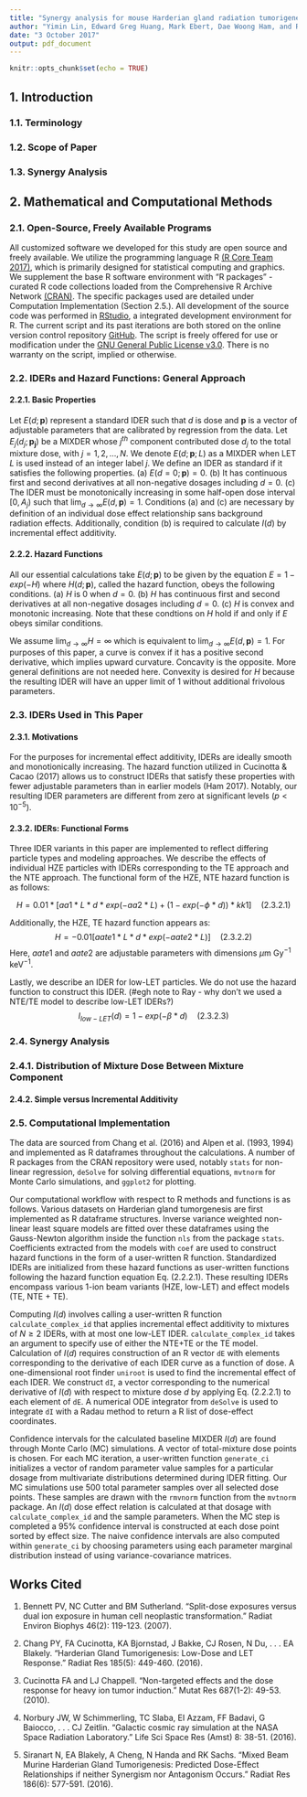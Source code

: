 ```yaml
---
title: "Synergy analysis for mouse Harderian gland radiation tumorigenesis induced by mixed beams whose individual components are simulated galactic cosmic rays"
author: "Yimin Lin, Edward Greg Huang, Mark Ebert, Dae Woong Ham, and Rainer K. Sachs"
date: "3 October 2017"
output: pdf_document
---
```


```r
knitr::opts_chunk$set(echo = TRUE)
```

## 1. Introduction

### 1.1. Terminology

### 1.2. Scope of Paper 

### 1.3. Synergy Analysis

## 2. Mathematical and Computational Methods

### 2.1. Open-Source, Freely Available Programs
All customized software we developed for this study are open source and freely available. We utilize the programming language R [(R Core Team 2017)](https://www.r-project.org/), which is primarily designed for statistical computing and graphics. We supplement the base R software environment with "R packages" - curated R code collections loaded from the Comprehensive R Archive Network [(CRAN)](https://cran.r-project.org/). The specific packages used are detailed under Computation Implementation (Section 2.5.). All development of the source code was performed in [RStudio](https://www.rstudio.com/), a integrated development environment for R. The current script and its past iterations are both stored on the online version control repository [GitHub](https://github.com/eghuang/NASAmouseHG). The script is freely offered for use or modification under the [GNU General Public License v3.0](https://github.com/eghuang/NASAmouseHG/blob/master/LICENSE). There is no warranty on the script, implied or otherwise.

### 2.2. IDERs and Hazard Functions: General Approach 

#### 2.2.1. Basic Properties

Let $E(d; \textbf{p})$ represent a standard IDER such that $d$ is dose and $\textbf{p}$ is a vector of adjustable parameters that are calibrated by regression from the data. Let $E_j(d_j; \mathbf{p_j})$ be a MIXDER whose $j^{th}$ component contributed dose $d_j$ to the total mixture dose, with $j = 1, 2, \dots, N$. We denote $E(d; \textbf{p}; L)$ as a MIXDER when LET $L$ is used instead of an integer label $j$. We define an IDER as standard if it satisfies the following properties. (a) $E(d = 0; \textbf{p}) = 0$. (b) It has continuous first and second derivatives at all non-negative dosages including $d = 0$. (c) The IDER must be monotonically increasing in some half-open dose interval $[0, A_j)$ such that $\lim_{d \to \infty} E(d, \textbf{p}) = 1$. Conditions (a) and (c) are necessary by definition of an individual dose effect relationship sans background radiation effects. Additionally, condition (b) is required to calculate $I(d)$ by incremental effect additivity. 

#### 2.2.2. Hazard Functions

All our essential calculations take $E(d; \textbf{p})$ to be given by the equation $E = 1 - exp(-H)$ where $H(d; \textbf{p})$, called the hazard function, obeys the following conditions. (a) $H$ is 0 when $d = 0$. (b) $H$ has continuous first and second derivatives at all non-negative dosages including $d = 0$. (c) $H$ is convex and monotonic increasing. Note that these condtions on $H$ hold if and only if $E$ obeys similar conditions. 

We assume $\lim_{d \to \infty} H  = \infty$ which is equivalent to $\lim_{d \to \infty} E(d, \textbf{p}) = 1$. For purposes of this paper, a curve is convex if it has a positive second derivative, which implies upward curvature. Concavity is the opposite. More general definitions are not needed here. Convexity is desired for $H$ because the resulting IDER will have an upper limit of 1 without additional frivolous parameters.


### 2.3. IDERs Used in This Paper

#### 2.3.1. Motivations

For the purposes for incremental effect additivity, IDERs are ideally smooth and monotionically increasing. The hazard function utilized in Cucinotta & Cacao (2017) allows us to construct IDERs that satisfy these properties with fewer adjustable parameters than in earlier models (Ham 2017). Notably, our resulting IDER parameters are different from zero at significant levels ($p < 10^{-5}$). 

#### 2.3.2. IDERs: Functional Forms

Three IDER variants in this paper are implemented to reflect differing particle types and modeling approaches. We describe the effects of individual HZE particles with IDERs corresponding to the TE approach and the NTE approach. The functional form of the HZE, NTE hazard function is as follows:

$$ H =  0.01 * [aa1 * L * d * exp(-aa2 * L) + (1 - exp(- \phi * d)) * kk1] \quad \text{(2.3.2.1)}$$

Additionally, the HZE, TE hazard function appears as:
$$ H = -0.01 [aate1 * L * d * exp(-aate2 * L)] \quad \text{(2.3.2.2)}$$
Here, $aate1$ and $aate2$ are adjustable parameters with dimensions $\mu$m Gy$^{-1}$ keV$^{-1}$.  

Lastly, we describe an IDER for low-LET particles. We do not use the hazard function to construct this IDER. (#egh note to Ray - why don't we used a NTE/TE model to describe low-LET IDERs?)
$$ I_{low-LET}(d) = 1 - exp(- \beta * d) \quad \text{(2.3.2.3)}$$

### 2.4. Synergy Analysis 

### 2.4.1. Distribution of Mixture Dose Between Mixture Component

#### 2.4.2. Simple versus Incremental Additivity

### 2.5. Computational Implementation  
The data are sourced from Chang et al. (2016) and Alpen et al. (1993, 1994) and implemented as R dataframes throughout the calculations. A number of R packages from the CRAN repository were used, notably `stats` for non-linear regression, `deSolve` for solving differential equations, `mvtnorm` for Monte Carlo simulations, and `ggplot2` for plotting.  

Our computational workflow with respect to R methods and functions is as follows. Various datasets on Harderian gland tumorgenesis are first implemented as R dataframe structures. Inverse variance weighted non-linear least square models are fitted over these dataframes using the Gauss-Newton algorithm inside the function `nls` from the package `stats`. Coefficients extracted from the models with `coef` are used to construct hazard functions in the form of a user-written R function. Standardized IDERs are initialized from these hazard functions as user-written functions following the hazard function equation Eq. (2.2.2.1). These resulting IDERs encompass various 1-ion beam variants (HZE, low-LET) and effect models (TE, NTE + TE).  

Computing $I(d)$ involves calling a user-written R function `calculate_complex_id` that applies incremental effect additivity to mixtures of $N \geq 2$ IDERs, with at most one low-LET IDER. `calculate_complex_id` takes an argument to specify use of either the NTE+TE or the TE model. Calculation of $I(d)$ requires construction of an R vector `dE` with elements corresponding to the derivative of each IDER curve as a function of dose. A one-dimensional root finder `uniroot` is used to find the incremental effect of each IDER. We construct `dI`, a vector corresponding to the numerical derivative of $I(d)$ with respect to mixture dose $d$ by applying Eq. (2.2.2.1) to each element of `dE`. A numerical ODE integrator from `deSolve` is used to integrate `dI` with a Radau method to return a R list of dose-effect coordinates.

Confidence intervals for the calculated baseline MIXDER $I(d)$ are found through Monte Carlo (MC) simulations. A vector of total-mixture dose points is chosen. For each MC iteration, a user-written function `generate_ci` initializes a vector of random parameter value samples for a particular dosage from multivariate distributions determined during IDER fitting. Our MC simulations use $500$ total parameter samples over all selected dose points. These samples are drawn with the `rmvnorm` function from the `mvtnorm` package. An $I(d)$ dose effect relation is calculated at that dosage with `calculate_complex_id` and the sample parameters. When the MC step is completed a 95% confidence interval is constructed at each dose point sorted by effect size. The naive confidence intervals are also computed within `generate_ci` by choosing parameters using each parameter marginal distribution instead of using variance-covariance matrices.

## Works Cited
1.	Bennett PV, NC Cutter and BM Sutherland. "Split-dose exposures versus dual ion exposure in human cell neoplastic transformation." Radiat Environ Biophys 46(2): 119-123. (2007).  

2.	Chang PY, FA Cucinotta, KA Bjornstad, J Bakke, CJ Rosen, N Du, . . . EA Blakely. "Harderian Gland Tumorigenesis: Low-Dose and LET Response." Radiat Res 185(5): 449-460. (2016).  

3.	Cucinotta FA and LJ Chappell. "Non-targeted effects and the dose response for heavy ion tumor induction." Mutat Res 687(1-2): 49-53. (2010).  

4.	Norbury JW, W Schimmerling, TC Slaba, EI Azzam, FF Badavi, G Baiocco, . . . CJ Zeitlin. "Galactic cosmic ray simulation at the NASA Space Radiation Laboratory." Life Sci Space Res (Amst) 8: 38-51. (2016).  

5.	Siranart N, EA Blakely, A Cheng, N Handa and RK Sachs. "Mixed Beam Murine Harderian Gland Tumorigenesis: Predicted Dose-Effect Relationships if neither Synergism nor Antagonism Occurs." Radiat Res 186(6): 577-591. (2016).  
